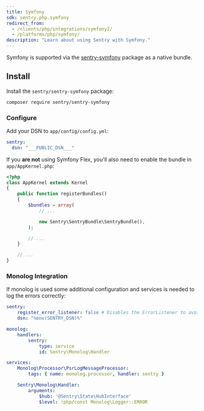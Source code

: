 ```yaml
---
title: Symfony
sdk: sentry.php.symfony
redirect_from:
  - /clients/php/integrations/symfony2/
  - /platforms/php/symfony/
description: "Learn about using Sentry with Symfony."
---
```


Symfony is supported via the [sentry-symfony](https://github.com/getsentry/sentry-symfony) package as a native bundle.

## Install

Install the `sentry/sentry-symfony` package:

```bash
composer require sentry/sentry-symfony
```

### Configure

Add your DSN to `app/config/config.yml`:

```yaml {filename:app/config/config.yml}
sentry:
  dsn: "___PUBLIC_DSN___"
```

If you **are not** using Symfony Flex, you'll also need to enable the bundle in `app/AppKernel.php`:

```php {filename:app/AppKernel.php}
<?php
class AppKernel extends Kernel
{
    public function registerBundles()
    {
        $bundles = array(
            // ...

            new Sentry\SentryBundle\SentryBundle(),
        );

        // ...
    }

    // ...
}
```

### Monolog Integration

If monolog is used some additional configuration and services is needed
to log the errors correctly:

```yaml
sentry:
    register_error_listener: false # Disables the ErrorListener to avoid duplicated log in sentry
    dsn: "%env(SENTRY_DSN)%"

monolog:
    handlers:
        sentry:
            type: service
            id: Sentry\Monolog\Handler

services:
    Monolog\Processor\PsrLogMessageProcessor:
        tags: { name: monolog.processor, handler: sentry }

    Sentry\Monolog\Handler:
        arguments:
            $hub: '@Sentry\State\HubInterface'
            $level: !php/const Monolog\Logger::ERROR
```
